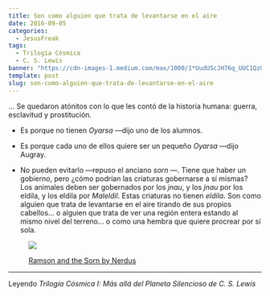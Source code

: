 ```yaml
---
title: Son como alguien que trata de levantarse en el aire
date: 2016-09-05
categories:
  - JesusFreak
tags:
  - Trilogía Cósmica
  - C. S. Lewis
banner: "https://cdn-images-1.medium.com/max/1000/1*UudU5cJH76q_UUC1Qz01uA.jpeg"
template: post
slug: son-como-alguien-que-trata-de-levantarse-en-el-aire
---
```


… Se quedaron atónitos con lo que les contó de la historia humana:
guerra, esclavitud y prostitución.

- Es porque no tienen *Oyarsa* —dijo uno de los alumnos.

- Es porque cada uno de ellos quiere ser un pequeño *Oyarsa* —dijo Augray.

- No pueden evitarlo —repuso el anciano *sorn* —. Tiene que haber un gobierno, pero ¿cómo podrían las criaturas gobernarse a sí mismas? Los animales deben ser gobernados por los *jnau*, y los *jnau* por los eldila, y los eldila por *Maleldil*. Estas criaturas no tienen *eldila*. Son como alguien que trata de levantarse en el aire tirando de sus propios cabellos… o alguien que trata de ver una región entera estando al mismo nivel del terreno… o como una hembra que quiere procrear por sí sola.

<figure>

![](https://cdn-images-1.medium.com/max/600/1*e39798P8PHkkW9xQUGP8nw.jpeg)

<figcaption>

[Ramson and the Sorn by Nerdus](http://fav.me/d4e5ghl)

</figcaption>
</figure>

* * * 

Leyendo *Trilogía Cósmica I: Más allá del Planeta Silencioso de C. S. Lewis*

